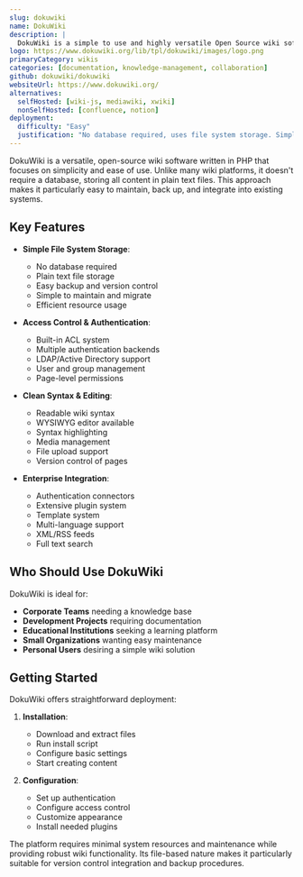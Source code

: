 ```yaml
---
slug: dokuwiki
name: DokuWiki
description: |
  DokuWiki is a simple to use and highly versatile Open Source wiki software that doesn't require a database. It is loved by users for its clean and readable syntax and appreciated by administrators for its easy maintenance and integration capabilities.
logo: https://www.dokuwiki.org/lib/tpl/dokuwiki/images/logo.png
primaryCategory: wikis
categories: [documentation, knowledge-management, collaboration]
github: dokuwiki/dokuwiki
websiteUrl: https://www.dokuwiki.org/
alternatives:
  selfHosted: [wiki-js, mediawiki, xwiki]
  nonSelfHosted: [confluence, notion]
deployment:
  difficulty: "Easy"
  justification: "No database required, uses file system storage. Simple PHP installation with minimal configuration needed."
---
```


DokuWiki is a versatile, open-source wiki software written in PHP that focuses on
simplicity and ease of use. Unlike many wiki platforms, it doesn't require a
database, storing all content in plain text files. This approach makes it
particularly easy to maintain, back up, and integrate into existing systems.

## Key Features

- **Simple File System Storage**:

  - No database required
  - Plain text file storage
  - Easy backup and version control
  - Simple to maintain and migrate
  - Efficient resource usage

- **Access Control & Authentication**:

  - Built-in ACL system
  - Multiple authentication backends
  - LDAP/Active Directory support
  - User and group management
  - Page-level permissions

- **Clean Syntax & Editing**:

  - Readable wiki syntax
  - WYSIWYG editor available
  - Syntax highlighting
  - Media management
  - File upload support
  - Version control of pages

- **Enterprise Integration**:
  - Authentication connectors
  - Extensive plugin system
  - Template system
  - Multi-language support
  - XML/RSS feeds
  - Full text search

## Who Should Use DokuWiki

DokuWiki is ideal for:

- **Corporate Teams** needing a knowledge base
- **Development Projects** requiring documentation
- **Educational Institutions** seeking a learning platform
- **Small Organizations** wanting easy maintenance
- **Personal Users** desiring a simple wiki solution

## Getting Started

DokuWiki offers straightforward deployment:

1. **Installation**:

   - Download and extract files
   - Run install script
   - Configure basic settings
   - Start creating content

2. **Configuration**:
   - Set up authentication
   - Configure access control
   - Customize appearance
   - Install needed plugins

The platform requires minimal system resources and maintenance while providing
robust wiki functionality. Its file-based nature makes it particularly suitable
for version control integration and backup procedures.
